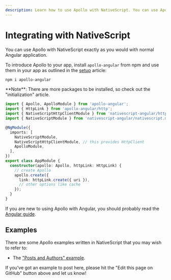 ```yaml
---
description: Learn how to use Apollo with NativeScript. You can use Apollo with NativeScript exactly as you would with normal Angular application.
---
```


# Integrating with NativeScript

You can use Apollo with NativeScript exactly as you would with normal Angular application.

To introduce Apollo to your app, install `apollo-angular` from npm and use them in your app as
outlined in the [setup](../get-started) article:

```sh npm2yarn
npm i apollo-angular
```

<Callout>
  **Note**: There are more packages to be installed, so check out the "initialization" article.
</Callout>

```ts
import { Apollo, ApolloModule } from 'apollo-angular';
import { HttpLink } from 'apollo-angular/http';
import { NativeScriptHttpClientModule } from 'nativescript-angular/http-client';
import { NativeScriptModule } from 'nativescript-angular/nativescript.module';

@NgModule({
  imports: [
    NativeScriptModule,
    NativeScriptHttpClientModule, // this provides HttpClient
    ApolloModule,
  ],
})
export class AppModule {
  constructor(apollo: Apollo, httpLink: HttpLink) {
    // create Apollo
    apollo.create({
      link: httpLink.create({ uri }),
      // other options like cache
    });
  }
}
```

If you are new to using Apollo with Angular, you should probably read the [Angular guide](/).

## Examples

There are some Apollo examples written in NativeScript that you may wish to refer to:

- The ["Posts and Authors" example](https://github.com/kamilkisiela/apollo-angular-nativescript).

<Callout emoji="👋">
  If you've got an example to post here, please hit the "Edit this page on GitHub" button above and
  let us know!
</Callout>
